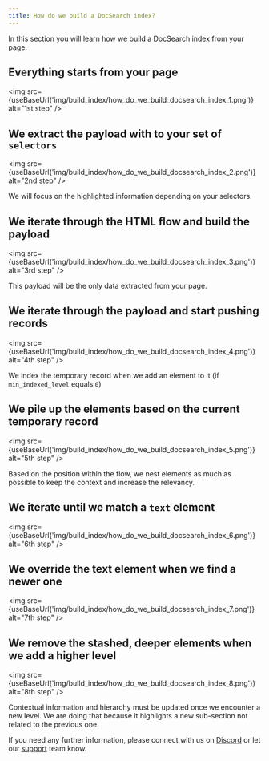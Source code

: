 ```yaml
---
title: How do we build a DocSearch index?
---
```



In this section you will learn how we build a DocSearch index from your page.

## Everything starts from your page

<img
  src={useBaseUrl('img/build_index/how_do_we_build_docsearch_index_1.png')}
  alt="1st step"
/>

## We extract the payload with to your set of `selectors`

<img
  src={useBaseUrl('img/build_index/how_do_we_build_docsearch_index_2.png')}
  alt="2nd step"
/>

We will focus on the highlighted information depending on your selectors.

## We iterate through the HTML flow and build the payload

<img
  src={useBaseUrl('img/build_index/how_do_we_build_docsearch_index_3.png')}
  alt="3rd step"
/>

This payload will be the only data extracted from your page.

## We iterate through the payload and start pushing records

<img
  src={useBaseUrl('img/build_index/how_do_we_build_docsearch_index_4.png')}
  alt="4th step"
/>

We index the temporary record when we add an element to it (if `min_indexed_level` equals `0`)

## We pile up the elements based on the current temporary record

<img
  src={useBaseUrl('img/build_index/how_do_we_build_docsearch_index_5.png')}
  alt="5th step"
/>

Based on the position within the flow, we nest elements as much as possible to keep the context and increase the relevancy.

## We iterate until we match a `text` element

<img
  src={useBaseUrl('img/build_index/how_do_we_build_docsearch_index_6.png')}
  alt="6th step"
/>

## We override the text element when we find a newer one

<img
  src={useBaseUrl('img/build_index/how_do_we_build_docsearch_index_7.png')}
  alt="7th step"
/>

## We remove the stashed, deeper elements when we add a higher level

<img
  src={useBaseUrl('img/build_index/how_do_we_build_docsearch_index_8.png')}
  alt="8th step"
/>

Contextual information and hierarchy must be updated once we encounter a new level. We are doing that because it highlights a new sub-section not related to the previous one.

If you need any further information, please connect with us on [Discord][1] or let our [support][2] team know.

[1]: https://alg.li/discord
[2]: https://support.spader.com/
